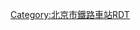 {{Routemap
| title = 北京西站
| inline = <includeonly>yes</includeonly>
| map = 
\\\\\\\\STRc2\STR3+l\STRq\STRq\STRfq\CONTfq\\\\\\\\~~[[京九铁路]][[下行线]]往[[常平站]]
\\\\\\\STRc2\STR3+1\STRc24\STR3+l\STRq\STRgq\CONTfq\\\\\\\\~~京九铁路[[上行线]]从[[常平站]]
\\tCONTg\tCONTg\\\STRc2\STR3+1\STRc24\STR3+1\STRc4\\\\\\\\\\\~~[[北京地下直径线]]往[[北京站]]
\\tSTRg\tSTRf\\STRc2\STR3+1\STRc24\STR3+1\STRc4\\\\\\\\\\\\
\\tSTRe\tSTRe\STRc2\ABZ1+3f\STRc24\STR3+1\STRc4\\\\\\\\\\\\\
\\STR\STR!~STRc2\STR3+1\STR!~STRc24\ABZ1+3f\STRc4\\\\\\\\\\\\\\
\\STR\ABZg+1\STRc4\ABZg+1\STR!~STRc4\\\\\\\\\\\\\\\
\\STR\STR\ENDEa\STR\STR\\\\\\\\\\\\\\\
\\STR\STR\STR\STR\STR\\\\\\\\\\\\\\\
\ENDEa\ABZg2\STR!~STRc3\STR!~STRc2\ABZg3\STR\\\\\\\\\\\\\\\
\STR\STR!~STRc1\ABZg2!~ABZg+4\ABZg3!~ABZg+1\STR!~STRc4\STR\\\\\\\\\\\\\\\
\STR2\STR!~STRc3\ABZg+1\ABZg+4\STR\STR2\STRc3\\\\\\\\\\\\\\
\STRc1\ABZg+4\STR\STR\STR2\STRc13\STR2+4\STRc3\\\\\\\\\\\\\
\\STR\STR\ABZg2\STRc13\STR2+4\STRc13\STR2+4\STRc3\\\\ENDEa\\\\\\\\
\\STR\STR\STR!~STRc1\STR2+4\STRc13\STR2+4\STRc13\STR2+4\STRc3\\\STR\\\\\\\\
\\STR\STR\STR2\STRc13\STR2+4\STRc13\STR2+4\STRc13\STR2+4\STRc3\\STR\\\\\\\\~~[[会城门桥]]
\\STR\ABZg2\STRc13\STR2+4\STRc13\STR2+4\STRc13\STR2+4\STRc13\STR2+4\STRc3\STR\\\\\\\\
\\STR\STR!~STRc1\STR2+4\STRc13\STR2+4\STRc13\STR2+4\STRc13\STR2+4\STRc13\STR2+4\STR!~STRc3\\\\\\\\
\\ABZg2\STR!~STRc3\STRc1\STR2+4\STRc13\STR2+4\STRc13\STR2+4\STRc13\STR2+4\STRc13\ABZg+4\\\\\\\\
\\STR!~STRc1\KRZ2+4!~ABZg+4!~ABZg2\STRc3\STRc1\STR2+4\STRc13\STR2+4\STRc13\STR2+4\STRc13\STR+4\STR\\\\\\\\
\\STR\STR!~STRc1\STR+4\\STRc1\STR2+4\STRc13\STR2+4\STRc13\STR2+4\STR!~STRc3\STR\\\\\\\\
\\ABZg2\STR!~STRc3\STR\\\STRc1\STR2+4\STRc13\STR2+4\STRc13\ABZg+4\STR\\\\\\\\
\\STR!~STRc1\ABZg+4\STR\\\\STRc1\STR2+4\STRc13\STR+4\STR\STR\\\\\\\\
\\STR\STR\ABZg2\STRc3\\\\STRc1\STR+4\STR\STR\STR\\\\\\\\
\\STR\STR\STR!~STRc1\STR2+4\STRc3\\\\STR\STR\STR\STR\\\\\\\\
\\STR\STR\STR\STRc1\STR2+4\STRc3\\\STR\STR\STR\STR\\\\\\\\
\\STR\STR\STR\\STRc1\ABZ4+2f\STRc3\\STR\STR\STR\STR\\\\\\\\
\\STR\STR\STR\\\STR!~STRc1\STR2+4\STRc3\STR\STR\ABZg2\ABZg3\\\\\\\\
\\STR\STR\STR\\\ABZg2\STRc13\STR+4\STR\STR\ABZg+1\ABZg+4\\\\\\\\
\\STR\STR\STR2\STRc3\\STR!~STRc1\STR+4\STR\ABZg2\ABZg3\STR\STR2\STRc3\\\\\\\
\\STR\ABZg2\STRc13\STR2+4\STRc3\STR\STR\STR\ABZg+1\ABZg+4\STR2\STRc13\STR2+4\STRc3\\\\\\
\\STR\STR!~STRc1\ABZ4+2f\STRc13\ABZ4+2f\ENDEe!~STRc3\STR\STR\STR\STR\STRc1\STR2+4\STRc13\STR2+4\STRc3\\\\\
\\ABZg2\ABZg3\STR!~STRc1\STR2+4\STR!~STRc13\STR+4\STR\STR\ABZg2\STR2!~STRc3\STRc3\STRc1\ABZ4+2f\STRc13\STR2+4\STRc3\\\\
\\ABZg+1\ABZg+4\STR\STRc1\ABZg+4\STR\STR\STR\STR!~STRc1\STR+4!~STRc1\STR+4\\STR!~STRc1\STR2+4\STRc13\ABZ4+2f\STRc3\\\
\STRc2\ABZg3\STR\ABZg2\STRc3!~STRc2\ABZg3\STR\STR\ABZg2\ABZg3\STR\ABZg2\STRc3\STR\STRc1\STR+4\STR!~STRc1\ABZ4+2f\STRc3\\
\STR+1\STR!~STRc4\STR\STR!~STRc1\ABZ+14\STR!~STRc4\STR\STR\ABZg+1\ABZg+4\STR\STR!~STRc1\STR+4\ABZg2\STRc3\STR\STR\STR!~STRc1\ABZ4+2f\STRc3\
\STR\STR\STR\STR\STR\STR\STR\STR\STR\STR\STR\STR\STR\STR!~STRc1\STR+4\STR\STR\STR\STR!~STRc1\STR+4\
BS\STR+BSr\STR+BSl\STR+BSr\STR+BSl\STR+BSr\STR\STR+BSl\STR+BSr\STR+BSl\STR+BSr\STR\STR+BSl\STR+BSr\STR+BSl\STR+BSr\STR+BSl\STR+BSr\STR+BSl\STR+BSr\STR+BSl\BSr
BS\STR+BSr!~num1r\STR+BSl\STR+BSr\STR+BSl\STR+BSr\STR\STR+BSl\STR+BSr\STR+BSl\STR+BSr\STR\STR+BSl\STR+BSr\STR+BSl\STR+BSr\STR+BSl\STR+BSr\STR+BSl\STR+BSr\STR+BSl\BSr~~1站台 
BS\STR+BSr\STR+BSl!~num2l\STR+BSr\STR+BSl\STR+BSr\STR\STR+BSl\STR+BSr\STR+BSl\STR+BSr\STR\STR+BSl\STR+BSr\STR+BSl\STR+BSr\STR+BSl\STR+BSr\STR+BSl\STR+BSr\STR+BSl\BSr~~2站台
BS\STR+BSr\STR+BSl\STR+BSr!~num3r\STR+BSl\STR+BSr\STR\STR+BSl\STR+BSr\STR+BSl\STR+BSr\STR\STR+BSl\STR+BSr\STR+BSl\STR+BSr\STR+BSl\STR+BSr\STR+BSl\STR+BSr\STR+BSl\BSr~~3站台
BS\STR+BSr\STR+BSl\STR+BSr\STR+BSl!~num4l\STR+BSr\STR\STR+BSl\STR+BSr\STR+BSl\STR+BSr\STR\STR+BSl\STR+BSr\STR+BSl\STR+BSr\STR+BSl\STR+BSr\STR+BSl\STR+BSr\STR+BSl\BSr~~4站台
BS\STR+BSr\STR+BSl\STR+BSr\STR+BSl\STR+BSr!~num5r\STR\STR+BSl\STR+BSr\STR+BSl\STR+BSr\STR\STR+BSl\STR+BSr\STR+BSl\STR+BSr\STR+BSl\STR+BSr\STR+BSl\STR+BSr\STR+BSl\BSr~~5站台
BS\STR+BSr\STR+BSl\STR+BSr\STR+BSl\STR+BSr\STR\STR+BSl!~num6l\STR+BSr\STR+BSl\STR+BSr\STR\STR+BSl\STR+BSr\STR+BSl\STR+BSr\STR+BSl\STR+BSr\STR+BSl\STR+BSr\STR+BSl\BSr~~6站台
BS\STR+BSr\STR+BSl\STR+BSr\STR+BSl\STR+BSr\STR\STR+BSl\STR+BSr!~num7r\STR+BSl\STR+BSr\STR\STR+BSl\STR+BSr\STR+BSl\STR+BSr\STR+BSl\STR+BSr\STR+BSl\STR+BSr\STR+BSl\BSr~~7站台
BS\STR+BSr\STR+BSl\STR+BSr\STR+BSl\STR+BSr\STR\STR+BSl\STR+BSr\STR+BSl!~num8l\STR+BSr\STR\STR+BSl\STR+BSr\STR+BSl\STR+BSr\STR+BSl\STR+BSr\STR+BSl\STR+BSr\STR+BSl\BSr~~8站台
BS\STR+BSr\STR+BSl\STR+BSr\STR+BSl\STR+BSr\STR\STR+BSl\STR+BSr\STR+BSl\STR+BSr!~num9r\STR\STR+BSl\STR+BSr\STR+BSl\STR+BSr\STR+BSl\STR+BSr\STR+BSl\STR+BSr\STR+BSl\BSr~~9站台
BS!~BUILDING\STR+BSr\STR+BSl\STR+BSr\STR+BSl\STR+BSr\STR\STR+BSl\STR+BSr\STR+BSl\STR+BSr\STR\STR+BSl\STR+BSr\STR+BSl\STR+BSr\STR+BSl\STR+BSr\STR+BSl\STR+BSr\STR+BSl\BSr~~[[北京铁路口岸|出入境联检厅]]
BS\STR+BSr\STR+BSl\STR+BSr\STR+BSl\STR+BSr\STR\STR+BSl\STR+BSr\STR+BSl\STR+BSr\STR\STR+BSl!~num1m!~num0l\STR+BSr\STR+BSl\STR+BSr\STR+BSl\STR+BSr\STR+BSl\STR+BSr\STR+BSl\BSr~~10站台
BS\STR+BSr\STR+BSl\STR+BSr\STR+BSl\STR+BSr\STR\STR+BSl\STR+BSr\STR+BSl\STR+BSr\STR\STR+BSl\STR+BSr!~num1r!~num1m\STR+BSl\STR+BSr\STR+BSl\STR+BSr\STR+BSl\STR+BSr\STR+BSl\BSr~~11站台
BS\STR+BSr\STR+BSl\STR+BSr\STR+BSl\STR+BSr\STR\STR+BSl\STR+BSr\STR+BSl\STR+BSr\STR\STR+BSl\STR+BSr\STR+BSl!~num1m!~num2l\STR+BSr\STR+BSl\STR+BSr\STR+BSl\STR+BSr\STR+BSl\BSr~~12站台
BS\STR+BSr\STR+BSl\STR+BSr\STR+BSl\STR+BSr\STR\STR+BSl\STR+BSr\STR+BSl\STR+BSr\STR\STR+BSl\STR+BSr\STR+BSl\STR+BSr!~num1r!~num3m\STR+BSl\STR+BSr\STR+BSl\STR+BSr\STR+BSl\BSr~~13站台
BS\STR+BSr\STR+BSl\STR+BSr\STR+BSl\STR+BSr\STR\STR+BSl\STR+BSr\STR+BSl\STR+BSr\STR\STR+BSl\STR+BSr\STR+BSl\STR+BSr\STR+BSl!~num1m!~num4l\STR+BSr\STR+BSl\STR+BSr\STR+BSl\BSr~~14站台
BS\STR+BSr\STR+BSl\STR+BSr\STR+BSl\STR+BSr\STR\STR+BSl\STR+BSr\STR+BSl\STR+BSr\STR\STR+BSl\STR+BSr\STR+BSl\STR+BSr\STR+BSl\STR+BSr!~num1r!~num5m\STR+BSl\STR+BSr\STR+BSl\BSr~~15站台
BS\STR+BSr\STR+BSl\STR+BSr\STR+BSl\STR+BSr\STR\STR+BSl\STR+BSr\STR+BSl\STR+BSr\STR\STR+BSl\STR+BSr\STR+BSl\STR+BSr\STR+BSl\STR+BSr\STR+BSl!~num1m!~num6l\STR+BSr\STR+BSl\BSr~~16站台
BS\STR+BSr\STR+BSl\STR+BSr\STR+BSl\STR+BSr\STR\STR+BSl\STR+BSr\STR+BSl\STR+BSr\STR\STR+BSl\STR+BSr\STR+BSl\STR+BSr\STR+BSl\STR+BSr\STR+BSl\STR+BSr!~num1r!~num7m\STR+BSl\BSr~~17站台
BS\STR+BSr\STR+BSl\STR+BSr\STR+BSl\STR+BSr\STR\STR+BSl\STR+BSr\STR+BSl\STR+BSr\STR\STR+BSl\STR+BSr\STR+BSl\STR+BSr\STR+BSl\STR+BSr\STR+BSl\STR+BSr\STR+BSl!~num1m!~num8l\BSr~~18站台
BS\STR+BSr\STR+BSl\STR+BSr\STR+BSl\STR+BSr\STR\STR+BSl\STR+BSr\STR+BSl\STR+BSr\STR\STR+BSl\STR+BSr\STR+BSl\STR+BSr\STR+BSl\STR+BSr\STR+BSl\STR+BSr\STR+BSl\BSr
\STR\STR\STR\STR\STR\STR\STR\STR\STR\STR\STR\STR\STR\STR\STR\STR\STR!~STRc2\STR3\STR!~STRc2\STR3\
\STR\STR\STR\STR\STR!~STRc2\ABZg3\STR\ABZg2\ABZg3\STR\STR\STR\STR\STR\STR!~STRc2\STR3\ABZg+1\STRc24\ABZ3+1g\STRc4\
\ABZg2\STR!~STRc3\STR!~STRc2\ABZg3\ABZg+1\STR!~STRc24\STR3\ABZg+1\ABZg+4\STR!~STRc2\STR3\ABZg2\ABZg3\STR\ABZg+1\STRc4\STR!~STRc2\STR3+1\STRc4\\
\STR!~STRc1\ABZg+4\ABZg+1\STR!~STRc4\STR\ABZg+1\STRc4\STR\STR!~STRc2\ABZ3+1g\STRc4\ABZg+1\ABZg+4\STR\STR\STRc2\ABZ3+1g\STRc4\\\
\STR\STR\STR\STR\STR!~STRc2\ABZg3\ENDEa\STR\ABZg+1\STRc4\STRc2\STR3\STR!~STRc2\STR3\STR\STR+1\STRc4\\\\
\STR\ABZg2\ABZg3\STR\ABZg+1\STR!~STRc4\STR\STR\STR\STRc2\STR3+1\STRc24\ABZ3+1g\STRc4\ABZg2\ABZg3\\\\\
\STR\ABZg+1\ABZg+4\STR!~STRc2\STR3\STR\STR!~STRc2\STR3\STR\STR+1\STRc24\STR3+1\STRc4\\ABZg+1\ABZg+4\\\\\
\STR\STR\STR\ABZg+1\STRc4\STR!~STRc2\ABZ3+1g\STRc4\ABZg2\ABZg3\STR+1\STRc4\\STRc2\STR3\STR\\\\\
\STR\STR\STR\STR\\ABZg+1\STRc4\\ABZg+1\ABZg+4\STR\\STRc2\STR3+1\STRc24\STR3\\\\\
\STR\STR\STR\STR\\STR\\STRc2\STR3\STR\STR\STRc2\STR3+1\STRc24\STR3+1\STRc4\\\\\
\STR\STR\ABZg2\ABZg3\STRc2\STR3\STRc2\STR3+1\STRc24\STR3\STR!~STRc2\STR3+1\STRc24\STR3+1\STRc4\\\\\\
\STR\STR\ABZg+1\ABZg+4\STR+1\STRc24\STR3+1\STRc24\STR3+1\STRc24\ABZ3+1g\STRc24\STR3+1\STRc4\\\\\\\
\STR\STR\STR\STR\STR!~STRc2\STR3+1\STRc24\STR3+1\STRc24\STR3+1\STRc24\STR3+1\STRc4\\\\\\\\
\STR!~STRc2\ABZg3\STR\STR\ABZg+1\STRc24\STR3+1\STRc24\STR3+1\STRc24\STR3+1\STRc4\\\\\\\\\
\ABZg+1\STR!~STRc4\STR\ABZg2\ABZg3\STR+1\STRc24\STR3+1\STRc24\STR3+1\STRc4\\\\\\\\\\
\STR\STR\STR\ABZg+1\ABZg+4\STR!~STRc2\STR3+1\STRc24\STR3+1\STRc4\\\\\\\\\\\
\STR\STR\STR!~STRc2\ABZg3\STR\ABZg+1\STRc24\STR3+1\STRc4\\\\\\\\\\\\
\STR\STR\ABZg+1\STR!~STRc4\ABZg2\ABZg3\STR+1\STRc4\\\\\\\\\\\\\
\STR\STR!~STRc2\ABZg3\STR\ABZg+1\ABZg+4\STR\\\\\\\\\\\\\\
\STR\ABZg+1\STR!~STRc4\STR!~STRc2\ABZg3\STR\STR\\\\\\\\\\\\\\
\STR\STR\STR\ABZg+1\STR!~STRc4\ABZg2\ABZg3\\\\\\\\\\\\\\
\STR\STR\ABZg2\ABZg3\STR\ABZg+1\ABZg+4\\\\\\\\\\\\\\
\STR\STR\ABZg+1\ABZg+4\STR!~STRc2\ABZg3\STR\\\\\\\\\\\\\\
\STR\STR!~STRc2\ABZg3\STR\ABZg+1\STR!~STRc4\STR\\\\\\\\\\\\\\
\STR\ABZg+1\STR!~STRc4\ABZg2\ABZg3\STR\STR\\\\\\\\\\\\\\
\STR\STR\STR\ABZg+1\ABZg+4\STR\STR\\\\\\\\\\\\\\~~[[莲花桥 (北京)|莲花桥]]
\STR\STR\ABZg2\STR!~STRc3\STR\STR\STR\\\\\\\\\\\\\\
\STR\ABZg2\STR!~STRc13\ABZg+4\STR\STR\STR\\\\\\\\\\\\\\
\STR\STR!~STRc1\ABZg+4\STR\STR\STR\STR\\\\\\\\\\\\\\
\STR\STR\STR\STR\STR\STRg\STRf\\\\\\\\\\\\\\
\STR\STR\STR\STR\STR\STR\STR2\STRc3\\\\\\\\\\\\\
\STR\STR\STR\STR\STR\STR2\STRc13\STR2+4\STRc3\\\\\\\\\\\\
\STR!~STRc2\ABZg3\STR\STR\ABZg2\STRc13\STR2+4\STRc13\STR2+4\STRc3\\\\\\\\\\\
\ABZg+1\STR!~STRc4\STR\ABZg2\STR!~STRc13\STR2+4\STRc13\STR2+4\STRc13\STR2+4\STRc3\\\\\\\\\\
\STR\STR\STR\STR!~STRc1\ABZg+4\STRc1\STR+4\STRc1\STR2+4\STRc13\STR2+4\STRc3\\\\\\\\\
\STR\STR\STR\STR\ABZg2\STRc3\STR\\STRc1\STR2+4\STRc13\STR2+4\STRc3\\\\\\\\
\STR\STR\STR\STR\STR!~STRc1\STR+4\STR\\\STRc1\STR2+4\STRc13\STR2+4\STRc3\\\\\\\
\STR\STR\STR\STR\STR\STR\STR\\\\STRc1\STR2+4\STRc13\STR2+4\STRc3\\\\\\
\STR\STR\STR\STR\STR\STR\STR\\\\\STRc1\STR2+4\STRc13\STR2+4\STRc3\\\\\
\STR\STR\STR\STR\STR\STR\STR\\\\\\STRc1\STR2+4\STRc13\CONT4\\\\\~~京西联络线下行线往杜家坎所
\STR\STR\STR\STR\STR\STR\STR\\\\\\\STRc1\CONT4\\\\\\~~京西联络线上行线从杜家坎所
\STR\STR\STR\STR\STR\STR\STR\\\\\\\\\\\\\\
\STR\STR\STR\STR\STR\STR\STR\\\\\\\\\\\\\\
\STR\STR\STR\STR\STR\STR\STR2\STRc3\\\\\\\\\\\\\
\STR\STR\STR\STR\STR\STR2\STRc13\STR2+4\STRc3\\\\\\\\\\\\
\STR\STR\STR\STR\STR\STRc1\STR2+4\STRc13\CONT4\\\\\\\\\\\\
\STR\STR\STR\STR\STR\\STRc1\CONT4\\\\\\\\\\\\\~~往[[北京机务段]]
\STR\STR\STR\STR\STR\\\\\\\\\\\\\\\\
\STR\STR\CONTf\CONTf\CONTf\\\\\\\\\\\\\\\\~~往北京西客技站
\STRg\STRf\\\\\\\\\\\\\\\\\\\
\CONTf\CONTf\\\\\\\\\\\\\\\\\\\~~[[西长铁路|西长联络线]]往[[良乡站]]
|bottom={{navbar|北京铁路车站RDT/北京西站}}
}}<noinclude>

{{Rdt intro|[[北京西站]]国铁部分}}

[[Category:北京市鐵路車站RDT]]
</noinclude>

</noinclude>